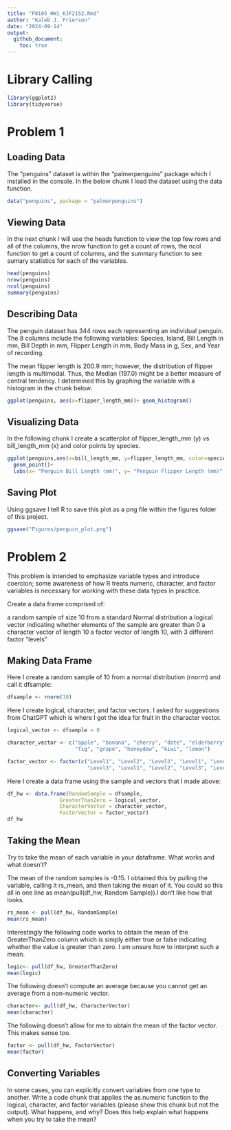 ```yaml
---
title: "P8105_HW1_KJF2152.Rmd"
author: "Kaleb J. Frierson"
date: "2024-09-14"
output: 
  github_document:
    toc: true
---
```


# Library Calling

```r

library(ggplot2)
library(tidyverse)

```


# Problem 1

## Loading Data

The "penguins" dataset is within the "palmerpenguins" package which I installed in the console. In the below chunk I load the dataset using the data function. 


```r

data("penguins", package = "palmerpenguins")

```

## Viewing Data

In the next chunk I will use the heads function to view the top few rows and all of the columns, the nrow function to get a count of rows, the ncol function to get a count of columns, and the summary function to see sumary statistics for each of the variables. 

```r

head(penguins)
nrow(penguins)
ncol(penguins)
summary(penguins)

```
## Describing Data

The penguin dataset has 344 rows each representing an individual penguin. The 8 columns include the following variables: Species, Island, Bill Length in mm, Bill Depth in mm, Flipper Length in mm, Body Mass in g, Sex, and Year of recording. 

The mean flipper length is 200.9 mm; however, the distribution of flipper length is multimodal. Thus, the Median (197.0) might be a better measure of central tendency. I determined this by graphing the variable with a histogram in the chunk below. 

```r

ggplot(penguins, aes(x=flipper_length_mm))+ geom_histogram()

```

## Visualizing Data

In the following chunk I create a scatterplot of flipper_length_mm (y) vs bill_length_mm (x) and color points by species.

```r

ggplot(penguins,aes(x=bill_length_mm, y=flipper_length_mm, color=species))+
  geom_point()+
  labs(x= "Penguin Bill Length (mm)", y= "Penguin Flipper Length (mm)")

```
## Saving Plot

Using ggsave I tell R to save this plot as a png file within the figures folder of this project. 

```r
ggsave("Figures/penguin_plot.png")

```

# Problem 2

This problem is intended to emphasize variable types and introduce coercion; some awareness of how R treats numeric, character, and factor variables is necessary for working with these data types in practice.

Create a data frame comprised of:

a random sample of size 10 from a standard Normal distribution
a logical vector indicating whether elements of the sample are greater than 0
a character vector of length 10
a factor vector of length 10, with 3 different factor “levels”

## Making Data Frame

Here I create a random sample of 10 from a normal distribution (rnorm) and call it dfsample:

```r
dfsample <- rnorm(10)
```

Here I create logical, character, and factor vectors. I asked for suggestions from ChatGPT which is where I got the idea for fruit in the character vector.

```r
logical_vector <- dfsample > 0

character_vector <- c("apple", "banana", "cherry", "date", "elderberry", 
                      "fig", "grape", "honeydew", "kiwi", "lemon")

factor_vector <- factor(c("Level1", "Level2", "Level3", "Level1", "Level2", 
                          "Level3", "Level1", "Level2", "Level3", "Level1"))
```

Here I create a data frame using the sample and vectors that I made above: 

```r
df_hw <- data.frame(RandomSample = dfsample,
                 GreaterThanZero = logical_vector,
                 CharacterVector = character_vector,
                 FactorVector = factor_vector)
df_hw
```

## Taking the Mean

Try to take the mean of each variable in your dataframe. What works and what doesn’t?

The mean of the random samples is -0.15. I obtained this by pulling the variable, calling it rs_mean, and then taking the mean of it. You could so this all in one line as mean(pull(df_hw, Random Sample)).I don't like how that looks.

```r
rs_mean <- pull(df_hw, RandomSample)
mean(rs_mean)
```

Interestingly the following code works to obtain the mean of the GreaterThanZero column which is simply either true or false indicating whether the value is greater than zero. I am unsure how to interpret such a mean. 

```r
logic<- pull(df_hw, GreaterThanZero)
mean(logic)
```

The following doesn't compute an average because you cannot get an average from a non-numeric vector. 

```r
character<- pull(df_hw, CharacterVector)
mean(character)
```

The following doesn't allow for me to obtain the mean of the factor vector. This makes sense too. 

```r
factor <- pull(df_hw, FactorVector)
mean(factor)
```

## Converting Variables

In some cases, you can explicitly convert variables from one type to another. Write a code chunk that applies the as.numeric function to the logical, character, and factor variables (please show this chunk but not the output). What happens, and why? Does this help explain what happens when you try to take the mean?

```r



```



















